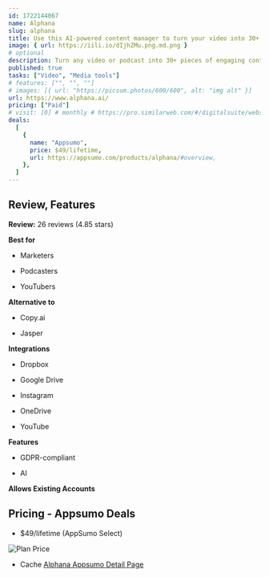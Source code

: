 ```yaml
---
id: 1722144067
name: Alphana
slug: alphana
title: Use this AI-powered content manager to turn your video into 30+ content types in record time
image: { url: https://iili.io/dIjhZMu.png.md.png }
# optional
description: Turn any video or podcast into 30+ pieces of engaging contentAutomate your content creation process for LinkedIn posts, short-form clips, blogs, and more with AI cards
published: true
tasks: ["Video", "Media tools"]
# features: ["", "", ""]
# images: [{ url: "https://picsum.photos/600/600", alt: "img alt" }]
url: https://www.alphana.ai/
pricing: ["Paid"]
# visit: [0] # monthly # https://pro.similarweb.com/#/digitalsuite/websiteanalysis/home
deals:
  [
    {
      name: "Appsumo",
      price: $49/lifetime,
      url: https://appsumo.com/products/alphana/#overview,
    },
  ]
---
```


## Review, Features

**Review:** 26 reviews (4.85 stars)

**Best for**

- Marketers

- Podcasters

- YouTubers

**Alternative to**

- Copy.ai

- Jasper

**Integrations**

- Dropbox

- Google Drive

- Instagram

- OneDrive

- YouTube

**Features**

- GDPR-compliant

- AI

**Allows Existing Accounts**

## Pricing - Appsumo Deals

- $49/lifetime (AppSumo Select)

<Img src="https://iili.io/dIwAP6X.png" alt="Plan Price" />

- Cache [Alphana Appsumo Detail Page](https://iili.io/dIwYdFt.png)